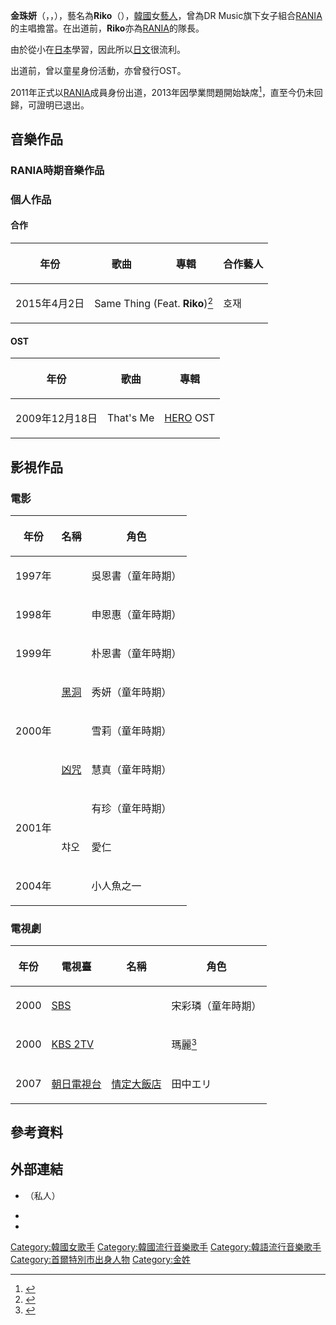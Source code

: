 {{藝人
| 姓名 = Riko
| 類型 = 女藝人
| 圖片 = Riko of Rania at the Multicultural Festival, Gyeonggi-do, September 2011.jpg
| 圖片尺寸 = 280px
| 圖片簡介 = 
| 本名 = 金珠妍
| 羅馬拼音 = Kim Ju Yeon
| 外文名 = 김주연
| 英文名 = Riko
| 暱稱 = Riko、嬌小隊長
| 國籍 = {{KOR}}
| 出生日期 = {{birth date and age|1989|3|10}}
| 出生地點 = {{KOR}}[[首爾特別市|首爾特別市]]
| 語言 = [[韓語|韓語]]、[[日語|日語]]、[[英語|英語]]、[[泰語|泰語]]
| 教育程度 = [[淑明女子大學|淑明女子大學]] 言論情報學系（畢業）
| 宗教信仰 = 
| 職業 = [[歌手|歌手]]、[[舞者|舞者]]
| 配偶 =  
| 音樂類型 = [[韓語流行音樂|韓語流行音樂]]
| 出道地點 = {{KOR}} 
| 出道作 =《Dr. Feel Good》
| 出道日期 = 2011年4月6日
| 代表作 =《STYLE》
| 活躍年代 = 1997年至2003年<br>2011年至2012年
| 唱片公司 = [[LOEN娛樂|LOEN娛樂]]（2011年至2012年）
| 經紀公司 = DR Music（2011年至2012年）<br>[[Imagine_Asia|Wellmade Yedang]]（2011年至2013年）
| 網站 = 
| 相關團體 = [[RANIA|RANIA]]
| module ={{Infobox name module
| title  = 藝名
| hangul = 리코
| rr     = Ri Ko
| mr     = Ri K'o
}}
| module2 ={{Infobox name module
| title  = 本名
| hangul = 김주연
| hanja = {{linktext|金|珠|姸}}
| rr = Gim Ju Yeon
| mr = Kim Chu Yŏn
}}
}}
'''金珠妍'''（{{kor|k='''김주연'''|rm='''Gim Ju Yeon'''}}，{{lang-en|'''Kim Ju Yeon'''}}，{{bd|1989年|3月10日}}），藝名為'''Riko'''（{{kor|k='''리코'''|rm='''Ri Ko'''}}），[[韓國|韓國]]女[[藝人|藝人]]，曾為DR Music旗下女子組合[[RANIA|RANIA]]的主唱擔當。在出道前，'''Riko'''亦為[[RANIA|RANIA]]的隊長。

由於從小在[[日本|日本]]學習，因此所以[[日文|日文]]很流利。

出道前，曾以童星身份活動，亦曾發行OST。

2011年正式以[[RANIA|RANIA]]成員身份出道，2013年因學業問題開始缺席<ref>{{Cite web |url=http://kpopn.niusnews.com/=K3812p85 |title=Riko因學業缺席RaNia回歸 |access-date=2017-02-03 |archive-url=https://web.archive.org/web/20170204090254/http://kpopn.niusnews.com/=K3812p85 |archive-date=2017-02-04 |dead-url=yes }}</ref>，直至今仍未回歸，可證明已退出。

== 音樂作品 ==
=== RANIA時期音樂作品 ===
{{main|RANIA#音樂作品}}

=== 個人作品 ===
==== 合作 ====
{| class="wikitable" style="text-align:center;"
! 年份
! 歌曲
! 專輯
! 合作藝人
|-
|2015年4月2日
|colspan=2|Same Thing (Feat. '''Riko''')<ref>{{Cite web |url=http://magazine.hiphopplaya.com/magazine/article/view.html?category=news&category2=&mode=img&page=32&sort=signdate&num=16697&keyfield=&key= |title=호재, 라니아 출신 리코와 함께한 'Same Thing' 발표 |accessdate=2017-07-20 |archive-date=2019-02-17 |archive-url=https://web.archive.org/web/20190217180022/http://magazine.hiphopplaya.com/magazine/article/view.html?category=news&category2=&mode=img&page=32&sort=signdate&num=16697&keyfield=&key= |dead-url=no }}</ref>
|호재
|}

==== OST ====
{| class="wikitable" style="text-align:center;"
! 年份
! 歌曲
! 專輯
|-
|2009年12月18日
|That's Me
|[[HERO_(韓國電視劇)|HERO]] OST
|}

== 影視作品 ==
=== 電影 ===
{| class="wikitable" style="text-align:center;"
! 年份
! 名稱
! 角色
|-
|1997年
|{{tsl|ko|깊은 슬픔|Deep Sorrow}}
|吳恩書（童年時期）
|-
|1998年
|{{tsl|ko|남자의 향기 (영화)|男人的香氣}}
|申恩惠（童年時期）
|-
|1999年
|{{tsl|ko|링 (1999년 영화)|午夜冤靈}}
|朴恩書（童年時期）
|-
|rowspan=3|2000年
|[[黑洞|黑洞]]
|秀妍（童年時期）
|-
|{{tsl|ko|비천무|飛天舞}}
|雪莉（童年時期）
|-
|[[凶咒|凶咒]]
|慧真（童年時期）
|-
|rowspan=2|2001年
|{{tsl|ko|아이 러브 유 (2001년 영화)|I Love You (2001年電影)|I Love You}}
|有珍（童年時期）
|-
|챠오
|愛仁
|-
|2004年
|{{tsl|ko|인어 공주 (2004년 영화)|人漁公主}}
|小人魚之一
|}

===電視劇===
{| class="wikitable" style="text-align:center;"
! 年份
! 電視臺
! 名稱
! 角色
|-
|2000
|[[SBS|SBS]]
|{{tsl|ko|줄리엣의 남자|茱麗葉的男朋友}}
|宋彩璘（童年時期）
|-
|2000
|[[KBS_2TV|KBS 2TV]]
|{{tsl|ko|요정 컴미|Commi Fairy}}
|瑪麗<ref>{{cite web |title=7인조 걸그룹 라니아, "레이디 가가처럼 월드 스타 꿈꿔요" |url=http://www.ajunews.com/common/redirect.jsp?newsId=20110530000405 |publisher=아주경제 |date=2011-05-30 |accessdate=2017-02-02 |archive-date=2016-01-05 |archive-url=https://web.archive.org/web/20160105174045/http://www.ajunews.com/common/redirect.jsp?newsId=20110530000405 |dead-url=no }}</ref>
|- 
|2007
|[[朝日電視台|朝日電視台]]
|[[情定大飯店_(日本電視劇)|情定大飯店]]
|田中エリ
|}

== 參考資料 ==
{{reflist}}

== 外部連結 ==
* {{instagram|juyoken}}（私人）
* {{twitter|Kimjuyeon_89}}
* {{KMDb person|00009987|김주연 (리코)}}

{{RANIA}}
[[Category:韓國女歌手|Category:韓國女歌手]]
[[Category:韓國流行音樂歌手|Category:韓國流行音樂歌手]]
[[Category:韓語流行音樂歌手|Category:韓語流行音樂歌手]]
[[Category:首爾特別市出身人物|Category:首爾特別市出身人物]]
[[Category:金姓|Category:金姓]]